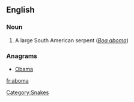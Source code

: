 ==English==
===Noun===
{{en-noun}}

# A large South American serpent (''[[Boa aboma]]'')

===Anagrams===
* [[Obama#English|Obama]]


[[Category:Snakes]]

[[fr:aboma]]